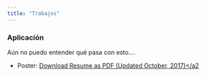 ```yaml
---
title: "Trabajos"
---
```

### Aplicación

Aún no puedo entender qué pasa con esto....

- Poster: <a href="Users/Lenovo/Documents/YEISON/semillero_R/yyocampon.github.io/CONTAMINACION_AIRE.pdf#" class="download" title="Download resume as PDF (Updated October, 2017)">Download Resume as PDF (Updated October, 2017)</a2


